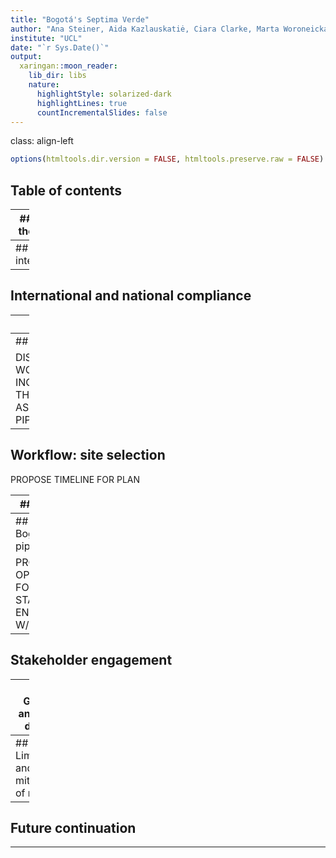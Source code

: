 ```yaml
---
title: "Bogotá's Septima Verde"
author: "Ana Steiner, Aida Kazlauskatiė, Ciara Clarke, Marta Woroneicka and Hannah Schuller"
institute: "UCL"
date: "`r Sys.Date()`"
output:
  xaringan::moon_reader:
    lib_dir: libs
    nature:
      highlightStyle: solarized-dark
      highlightLines: true
      countIncrementalSlides: false
---
```

class: align-left
```r
options(htmltools.dir.version = FALSE, htmltools.preserve.raw = FALSE)
```
## Table of contents

---
## Bogota: the context 

---
## Past interventions
```r
knitr::include_graphics("map.png")
```

---
## International and national compliance

---
## Case study

OFFER A LOGICAL workflow that incorporates EO data (at least one dataset required)

---
## Workflow: simulation

DISCUSS HOW DATA + WORKFLOW CAN BE INCORPORATED INTO THE CITY'S 'BUSINESS AS USUAL' DATA PIPELINES/WORKFLOWS

---
## Workflow: site selection

PROPOSE TIMELINE FOR PLAN

---
## Data inputs

PROPOSE ESTIMATED SPENDING PLAN

---
## Integration to Bogota's pipeline

PROPOSE OPPORTUNITIES FOR STAKEHOLDER ENGAGEMENT W/ PROJECT

---
## Stakeholder engagement

---
## GANTT and team details

---
## Limitations and mitigation of risk

---
## Future continuation

---